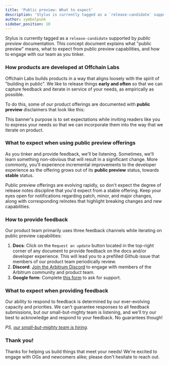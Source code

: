 ```yaml
---
title: 'Public preview: What to expect'
description: 'Stylus is currently tagged as a `release-candidate` supported by *public preview* documentation. This concept document explains what this means, and what to expect.'
author: symbolpunk
sidebar_position: 10
---
```


Stylus is currently tagged as a `release-candidate` supported by _public preview_ documentation. This concept document explains what "public preview" means, what to expect from public preview capabilities, and how to engage with our team as you tinker.

### How products are developed at Offchain Labs

Offchain Labs builds products in a way that aligns loosely with the spirit of "building in public". We like to release things **early and often** so that we can capture feedback and iterate in service of your needs, as empirically as possible.

To do this, some of our product offerings are documented with **public preview** disclaimers that look like this:


<PublicPreviewBannerPartial />

This banner's purpose is to set expectations while inviting readers like you to express your needs so that we can incorporate them into the way that we iterate on product.

### What to expect when using public preview offerings

As you tinker and provide feedback, we'll be listening. Sometimes, we'll learn something non-obvious that will result in a significant change. More commonly, you'll experience incremental improvements to the developer experience as the offering grows out of its **public preview** status, towards **stable** status.

Public preview offerings are evolving rapidly, so don't expect the degree of release notes discipline that you'd expect from a stable offering. Keep your eyes open for notifications regarding patch, minor, and major changes, along with corresponding relnotes that highlight breaking changes and new capabilities.

### How to provide feedback

Our product team primarily uses three feedback channels while iterating on public preview capabilities:

1.  **Docs**: Click on the `Request an update` button located in the top-right corner of any document to provide feedback on the docs and/or developer experience. This will lead you to a prefilled Github issue that members of our product team periodically review.
2.  **Discord**: [Join the Arbitrum Discord](https://discord.gg/arbitrum) to engage with members of the Arbitrum community and product team.
3.  **Google form**: Complete [this form](http://bit.ly/3yy6EUK) to ask for support.

### What to expect when providing feedback

Our ability to respond to feedback is determined by our ever-evolving capacity and priorities. We can't guarantee responses to all feedback submissions, but our small-but-mighty team is listening, and we'll try our best to acknowledge and respond to your feedback. No guarantees though!

_PS, [our small-but-mighty team is hiring](https://jobs.lever.co/offchainlabs)._

### Thank you!

Thanks for helping us build things that meet your needs! We're excited to engage with OGs and newcomers alike; please don't hesitate to reach out.
